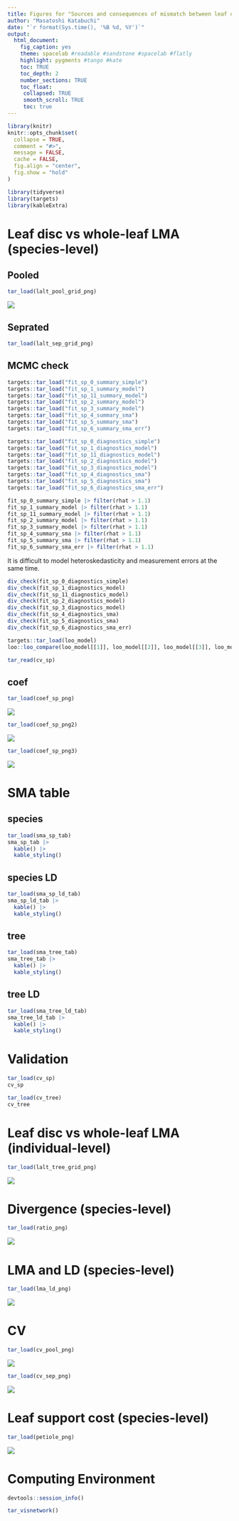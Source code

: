```yaml
---
title: Figures for "Sources and consequences of mismatch between leaf disc and whole-leaf leaf mass per area (LMA)"
author: "Masatoshi Katabuchi"
date: "`r format(Sys.time(), '%B %d, %Y')`"
output:
  html_document:
    fig_caption: yes
    theme: spacelab #readable #sandstone #spacelab #flatly
    highlight: pygments #tango #kate
    toc: TRUE
    toc_depth: 2
    number_sections: TRUE
    toc_float:
     collapsed: TRUE
     smooth_scroll: TRUE
     toc: true
---
```


```r
library(knitr)
knitr::opts_chunk$set(
  collapse = TRUE,
  comment = "#>",
  message = FALSE,
  cache = FALSE,
  fig.align = "center",
  fig.show = "hold"
)
```

```r
library(tidyverse)
library(targets)
library(kableExtra)
```

# Leaf disc vs whole-leaf LMA (species-level)

## Pooled

<!-- I put tar_load to use {{targets}} -->

```r
tar_load(lalt_pool_grid_png)
```

![](figs/lalt_pool_grid.png)

## Seprated

```r
tar_load(lalt_sep_grid_png)
```

## MCMC check

```r
targets::tar_load("fit_sp_0_summary_simple")
targets::tar_load("fit_sp_1_summary_model")
targets::tar_load("fit_sp_11_summary_model")
targets::tar_load("fit_sp_2_summary_model")
targets::tar_load("fit_sp_3_summary_model")
targets::tar_load("fit_sp_4_summary_sma")
targets::tar_load("fit_sp_5_summary_sma")
targets::tar_load("fit_sp_6_summary_sma_err")

targets::tar_load("fit_sp_0_diagnostics_simple")
targets::tar_load("fit_sp_1_diagnostics_model")
targets::tar_load("fit_sp_11_diagnostics_model")
targets::tar_load("fit_sp_2_diagnostics_model")
targets::tar_load("fit_sp_3_diagnostics_model")
targets::tar_load("fit_sp_4_diagnostics_sma")
targets::tar_load("fit_sp_5_diagnostics_sma")
targets::tar_load("fit_sp_6_diagnostics_sma_err")
```


```r
fit_sp_0_summary_simple |> filter(rhat > 1.1)
fit_sp_1_summary_model |> filter(rhat > 1.1)
fit_sp_11_summary_model |> filter(rhat > 1.1)
fit_sp_2_summary_model |> filter(rhat > 1.1)
fit_sp_3_summary_model |> filter(rhat > 1.1)
fit_sp_4_summary_sma |> filter(rhat > 1.1)
fit_sp_5_summary_sma |> filter(rhat > 1.1)
fit_sp_6_summary_sma_err |> filter(rhat > 1.1)
```

It is difficult to model heteroskedasticity and measurement errors at the same time.

```r
div_check(fit_sp_0_diagnostics_simple)
div_check(fit_sp_1_diagnostics_model)
div_check(fit_sp_11_diagnostics_model)
div_check(fit_sp_2_diagnostics_model)
div_check(fit_sp_3_diagnostics_model)
div_check(fit_sp_4_diagnostics_sma)
div_check(fit_sp_5_diagnostics_sma)
div_check(fit_sp_6_diagnostics_sma_err)
```

```r
targets::tar_load(loo_model)
loo::loo_compare(loo_model[[1]], loo_model[[2]], loo_model[[3]], loo_model[[4]], loo_model[[5]])
```

```r
tar_read(cv_sp)
```

## coef

```r
tar_load(coef_sp_png)
```

![](figs/coef_sp.png)

```r
tar_load(coef_sp_png2)
```

![](figs/coef_sp2.png)

```r
tar_load(coef_sp_png3)
```

![](figs/coef_sp3.png)


# SMA table

## species

```r
tar_load(sma_sp_tab)
sma_sp_tab |>
  kable() |>
  kable_styling()
```

## species LD

```r
tar_load(sma_sp_ld_tab)
sma_sp_ld_tab |>
  kable() |>
  kable_styling()
```

## tree

```r
tar_load(sma_tree_tab)
sma_tree_tab |>
  kable() |>
  kable_styling()
```

## tree LD

```r
tar_load(sma_tree_ld_tab)
sma_tree_ld_tab |>
  kable() |>
  kable_styling()
```

# Validation

```r
tar_load(cv_sp)
cv_sp
```

```r
tar_load(cv_tree)
cv_tree
```


# Leaf disc vs whole-leaf LMA (individual-level)

```r
tar_load(lalt_tree_grid_png)
```

![](figs/lalt_tree_grid.png)

# Divergence (species-level)

```r
tar_load(ratio_png)
```

![](figs/ratio.png)


# LMA and LD (species-level)

```r
tar_load(lma_ld_png)
```

![](figs/lma_ld.png)

# CV

```r
tar_load(cv_pool_png)
```

![](figs/cv_pool.png)

```r
tar_load(cv_sep_png)
```

![](figs/cv_sep.png)

# Leaf support cost (species-level)

```r
tar_load(petiole_png)
```

![](figs/petiole.png)


# Computing Environment

```r
devtools::session_info()
```


```r
tar_visnetwork()
```
